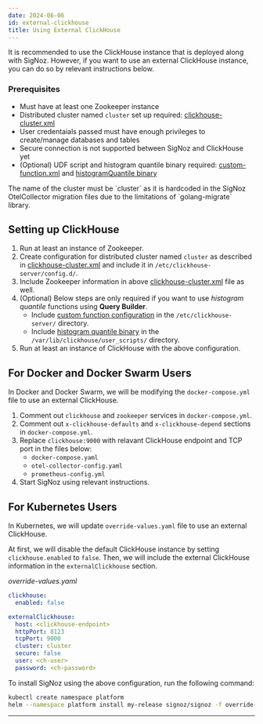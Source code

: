 ```yaml
---
date: 2024-06-06
id: external-clickhouse
title: Using External ClickHouse
---
```


<SigNozCloud />

It is recommended to use the ClickHouse instance that is deployed along with SigNoz.
However, if you want to use an external ClickHouse instance, you can do so by relevant
instructions below.

### Prerequisites

- Must have at least one Zookeeper instance
- Distributed cluster named `cluster` set up required: [clickhouse-cluster.xml][3]
- User credentaials passed must have enough privileges to create/manage databases and tables
- Secure connection is not supported between SigNoz and ClickHouse yet
- (Optional) UDF script and histogram quantile binary required: [custom-function.xml][1]
and [histogramQuantile binary][2]

<Admonition type="info">
The name of the cluster must be `cluster` as it is hardcoded in the SigNoz OtelCollector
migration files due to the limitations of `golang-migrate` library.
</Admonition>

## Setting up ClickHouse

1. Run at least an instance of Zookeeper.
2. Create configuration for distributed cluster named `cluster` as described in
    [clickhouse-cluster.xml][3] and include it in `/etc/clickhouse-server/config.d/`.
3. Include Zookeeper information in above [clickhouse-cluster.xml][3] file as well.
4. (Optional) Below steps are only required if you want to use _histogram quantile_ 
    functions using **Query Builder**.
    - Include [custom function configuration][1] in the `/etc/clickhouse-server/` directory.
    - Include [histogram quantile binary][2] in the `/var/lib/clickhouse/user_scripts/` directory.
5. Run at least an instance of ClickHouse with the above configuration.

## For Docker and Docker Swarm Users

In Docker and Docker Swarm, we will be modifying the `docker-compose.yml` file to use an
external ClickHouse.

1. Comment out `clickhouse` and `zookeeper` services in `docker-compose.yml`.
2. Comment out `x-clickhouse-defaults` and `x-clickhouse-depend` sections
    in `docker-compose.yml`.
3. Replace `clickhouse:9000` with relavant ClickHouse endpoint and TCP port in the files below:
    - `docker-compose.yaml`
    - `otel-collector-config.yaml`
    - `prometheus-config.yml`
4. Start SigNoz using relevant instructions.

## For Kubernetes Users

In Kubernetes, we will update `override-values.yaml` file to use an external ClickHouse.

At first, we will disable the default ClickHouse instance by setting `clickhouse.enabled` to `false`.
Then, we will include the external ClickHouse information in the `externalClickhouse` section.

_override-values.yaml_

```yaml
clickhouse:
  enabled: false

externalClickhouse:
  host: <clickhouse-endpoint>
  httpPort: 8123
  tcpPort: 9000
  cluster: cluster
  secure: false
  user: <ch-user>
  password: <ch-password>
```

To install SigNoz using the above configuration, run the following command:

```bash
kubectl create namespace platform
helm --namespace platform install my-release signoz/signoz -f override-values.yaml
```

---

[1]: https://github.com/SigNoz/signoz/blob/main/deploy/docker/custom-function.xml
[2]: https://github.com/SigNoz/signoz/blob/main/deploy/docker/user_scripts/histogramQuantile
[3]: https://github.com/SigNoz/signoz/blob/main/deploy/docker/clickhouse-cluster.xml
